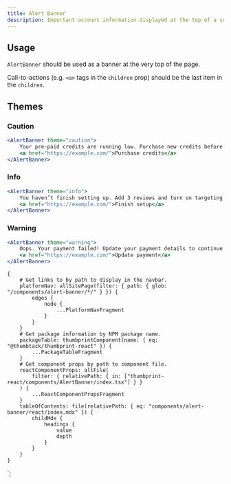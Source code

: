 ```yaml
---
title: Alert Banner
description: Important account information displayed at the top of a screen
---
```



<ComponentHeader data={props.data} />

## Usage

`AlertBanner` should be used as a banner at the very top of the page.

Call-to-actions (e.g. `<a>` tags in the `children` prop) should be the last item in the `children`.

## Themes

### Caution

```jsx
<AlertBanner theme="caution">
    Your pre-paid credits are running low. Purchase new credits before you run out.{' '}
    <a href="https://example.com/">Purchase credits</a>
</AlertBanner>
```

### Info

```jsx
<AlertBanner theme="info">
    You haven’t finish setting up. Add 3 reviews and turn on targeting.{' '}
    <a href="https://example.com/">Finish setup</a>
</AlertBanner>
```

### Warning

```jsx
<AlertBanner theme="warning">
    Oops. Your payment failed! Update your payment details to continue using Thumbtack.{' '}
    <a href="https://example.com/">Update payment</a>
</AlertBanner>
```

<ComponentFooter data={props.data} />

    {
        # Get links to by path to display in the navbar.
        platformNav: allSitePage(filter: { path: { glob: "/components/alert-banner/*/" } }) {
            edges {
                node {
                    ...PlatformNavFragment
                }
            }
        }
        # Get package information by NPM package name.
        packageTable: thumbprintComponent(name: { eq: "@thumbtack/thumbprint-react" }) {
            ...PackageTableFragment
        }
        # Get component props by path to component file.
        reactComponentProps: allFile(
            filter: { relativePath: { in: ["thumbprint-react/components/AlertBanner/index.tsx"] } }
        ) {
            ...ReactComponentPropsFragment
        }
        tableOfContents: file(relativePath: { eq: "components/alert-banner/react/index.mdx" }) {
            childMdx {
                headings {
                    value
                    depth
                }
            }
        }
    }
`;

